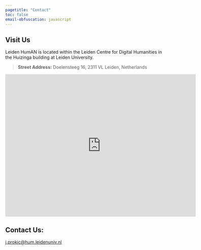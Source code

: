 ```yaml
---
pagetitle: "Contact"
toc: false
email-obfuscation: javascript
---
```


## Visit Us

Leiden HumAN is located within the Leiden Centre for Digital Humanities in the Huizinga building at Leiden University.

> **Street Address:** Doelensteeg 16, 2311 VL Leiden, Netherlands

```{=html}
<iframe src="https://www.google.com/maps/embed?pb=!1m14!1m8!1m3!1d779.9636520283258!2d4.483067224678037!3d52.15777979176992!3m2!1i1024!2i768!4f13.1!3m3!1m2!1s0x47c5c6f18a09c7bd%3A0xa7bb01736e983cb1!2sHuizinga%20Building!5e0!3m2!1sen!2skr!4v1729922139204!5m2!1sen!2skr" width="600" height="450" style="border:0;" allowfullscreen="" loading="lazy" referrerpolicy="no-referrer-when-downgrade"></iframe>
```

## Contact Us:

[j.prokic\@hum.leidenuniv.nl](mailto:j.prokic@hum.leidenuniv.nl)

